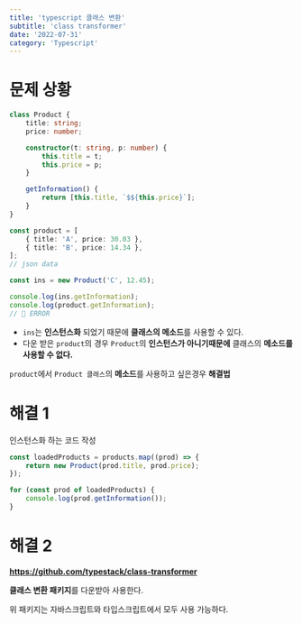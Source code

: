 ```yaml
---
title: 'typescript 클래스 변환'
subtitle: 'class transformer'
date: '2022-07-31'
category: 'Typescript'
---
```


# 문제 상황

```ts
class Product {
    title: string;
    price: number;

    constructor(t: string, p: number) {
        this.title = t;
        this.price = p;
    }

    getInformation() {
        return [this.title, `$${this.price}`];
    }
}

const product = [
    { title: 'A', price: 30.03 },
    { title: 'B', price: 14.34 },
];
// json data

const ins = new Product('C', 12.45);

console.log(ins.getInformation);
console.log(product.getInformation);
// 🚫 ERROR
```

-   `ins`는 **인스턴스화** 되었기 때문에 **클래스의 메소드**를 사용할 수 있다.
-   다운 받은 `product`의 경우 `Product`의 **인스턴스가 아니기때문에** 클래스의 **메소드를 사용할 수 없다.**

`product`에서 `Product 클래스`의 **메소드**를 사용하고 싶은경우 **해결법**

# 해결 1

인스턴스화 하는 코드 작성

```ts
const loadedProducts = products.map((prod) => {
    return new Product(prod.title, prod.price);
});

for (const prod of loadedProducts) {
    console.log(prod.getInformation());
}
```

# 해결 2

**https://github.com/typestack/class-transformer**

**클래스 변환 패키지**를 다운받아 사용한다.

위 패키지는 자바스크립트와 타입스크립트에서 모두 사용 가능하다.
